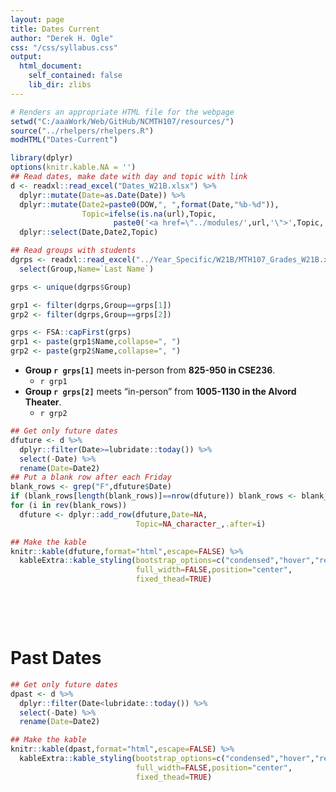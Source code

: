 ```yaml
---
layout: page
title: Dates Current
author: "Derek H. Ogle"
css: "/css/syllabus.css"
output:
  html_document:
    self_contained: false
    lib_dir: zlibs
---
```


```r
# Renders an appropriate HTML file for the webpage
setwd("C:/aaaWork/Web/GitHub/NCMTH107/resources/")
source("../rhelpers/rhelpers.R")
modHTML("Dates-Current")
```

```r
library(dplyr)
options(knitr.kable.NA = '')
## Read dates, make date with day and topic with link
d <- readxl::read_excel("Dates_W21B.xlsx") %>%
  dplyr::mutate(Date=as.Date(Date)) %>%
  dplyr::mutate(Date2=paste0(DOW,", ",format(Date,"%b-%d")),
                Topic=ifelse(is.na(url),Topic,
                       paste0('<a href=\"../modules/',url,'\">',Topic,'</a>'))) %>%
  dplyr::select(Date,Date2,Topic)

## Read groups with students
dgrps <- readxl::read_excel("../Year_Specific/W21B/MTH107_Grades_W21B.xlsx",sheet="Info") %>%
  select(Group,Name=`Last Name`)

grps <- unique(dgrps$Group)

grp1 <- filter(dgrps,Group==grps[1])
grp2 <- filter(dgrps,Group==grps[2])

grps <- FSA::capFirst(grps)
grp1 <- paste(grp1$Name,collapse=", ")
grp2 <- paste(grp2$Name,collapse=", ")
```

<div class="alert alert-warning">
- **Group `r grps[1]`** meets in-person from **825-950 in CSE236**.
    - `r grp1`
- **Group `r grps[2]`** meets "in-person" from **1005-1130 in the Alvord Theater**.
    - `r grp2`
</div>

```r
## Get only future dates
dfuture <- d %>%
  dplyr::filter(Date>=lubridate::today()) %>%
  select(-Date) %>%
  rename(Date=Date2)
## Put a blank row after each Friday
blank_rows <- grep("F",dfuture$Date)
if (blank_rows[length(blank_rows)]==nrow(dfuture)) blank_rows <- blank_rows[-length(blank_rows)]
for (i in rev(blank_rows))
  dfuture <- dplyr::add_row(dfuture,Date=NA,
                            Topic=NA_character_,.after=i)

## Make the kable
knitr::kable(dfuture,format="html",escape=FALSE) %>%
  kableExtra::kable_styling(bootstrap_options=c("condensed","hover","responsive"),
                            full_width=FALSE,position="center",
                            fixed_thead=TRUE)
```

<br>

<br>

# Past Dates

```r
## Get only future dates
dpast <- d %>%
  dplyr::filter(Date<lubridate::today()) %>%
  select(-Date) %>%
  rename(Date=Date2)

## Make the kable
knitr::kable(dpast,format="html",escape=FALSE) %>%
  kableExtra::kable_styling(bootstrap_options=c("condensed","hover","responsive"),
                            full_width=FALSE,position="center",
                            fixed_thead=TRUE)
```
